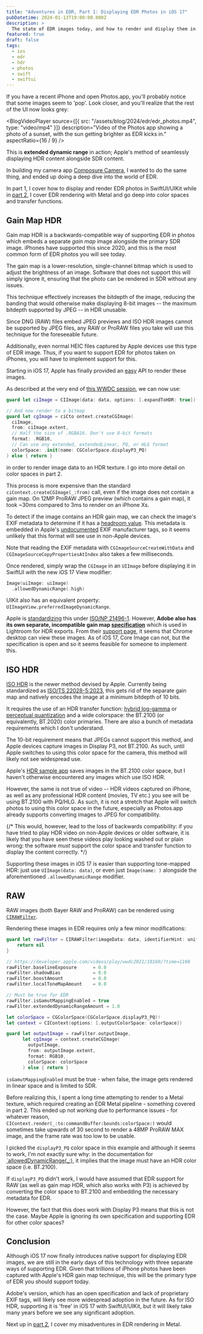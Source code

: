 ```yaml
---
title: "Adventures in EDR, Part 1: Displaying EDR Photos in iOS 17"
pubDatetime: 2024-01-13T19:00:00.000Z
description: >
  The state of EDR images today, and how to render and display them in iOS 17 with SwiftUI.
featured: true
draft: false
tags:
  - ios
  - edr
  - hdr
  - photos
  - swift
  - swiftui
---
```



If you have a recent iPhone and open Photos.app, you'll probably notice that
some images seem to 'pop'.
Look closer, and you'll realize that the rest of the UI now looks grey:

<BlogVideoPlayer
  source={[{ src: "/assets/blog/2024/edr/edr_photos.mp4", type: "video/mp4" }]}
  description="Video of the Photos app showing a photo of a sunset, with the sun getting brighter as EDR kicks in."
  aspectRatio={16 / 9}
/>

This is **extended dynamic range** in action; Apple's method of seamlessly
displaying HDR content alongside SDR content.

In building my camera app [Composure Camera](https://composure.rioogino.com/),
I wanted to do the same thing, and ended up doing a deep dive into the world of EDR.

In part 1, I cover how to display and render EDR photos in SwiftUI/UIKit while in
[part 2](/posts/2024/edr_2_metal), I cover EDR rendering with Metal
and go deep into color spaces and transfer functions.

## Gain Map HDR

Gain map HDR is a backwards-compatible way of supporting EDR in photos which
embeds a separate _gain map_ image alongside the primary SDR image. iPhones have
supported this since 2020, and this is the most common form of EDR photos you will
see today.

The gain map is a lower-resolution, single-channel bitmap which is used to adjust
the brightness of an image. Software that does not support this will simply ignore
it, ensuring that the photo can be rendered in SDR without any issues.

This technique effectively increases the bitdepth of the image, reducing
the banding that would otherwise make displaying 8-bit images -- the maximum
bitdepth supported by JPEG -- in HDR unusable.

Since DNG (RAW) files embed JPEG previews and ISO HDR images cannot be supported
by JPEG files, any RAW or ProRAW files you take will use this technique for the
foreseeable future.

Additionally, even normal HEIC files captured by Apple devices use this type of
EDR image. Thus, if you want to support EDR for photos taken on iPhones, you
will have to implement support for this.

Starting in iOS 17, Apple has finally provided an
[easy](https://gist.github.com/kiding/fa4876ab4ddc797e3f18c71b3c2eeb3a)
API to render these images.

As described at the very end of [this WWDC session](https://developer.apple.com/videos/play/wwdc2023/10181/?time=1080),
we can now use:

```swift
guard let ciImage = CIImage(data: data, options: [.expandToHDR: true]) else { return }

// And now render to a bitmap
guard let cgImage = ciCto ontext.createCGImage(
  ciImage,
  from: ciImage.extent,
  // Half the size of .RGBA16. Don't use 8-bit formats
  format: .RGB10,
  // Can use any extended, extendedLinear, PQ, or HLG format
  colorSpace: .init(name: CGColorSpace.displayP3_PQ)
) else { return }
```

in order to render image data to an HDR texture. I go into more detail on color
spaces in part 2.

This process is more expensive than the standard `ciContext.createCGImage(_:from)`
call, even if the image does not contain a gain map. On 12MP ProRAW JPEG preview
(which contains a gain map), it took ~30ms compared to 3ms to render on an
iPhone Xs.

To detect if the image contains an HDR gain map, we can check the image's
EXIF metadata to determine if it has a
[headroom value](https://developer.apple.com/documentation/appkit/images_and_pdf/applying_apple_hdr_effect_to_your_photos).
This metadata is embedded in Apple's [undocumented](https://github.com/anteo/edit-hdr-gamma)
EXIF manufacturer tags, so it seems unlikely that this format will see use in
non-Apple devices.

Note that reading the EXIF metadata with `CGImageSourceCreateWithData` and
`CGImageSourceCopyPropertiesAtIndex` also takes a few milliseconds.

Once rendered, simply wrap the `CGImage` in an `UIImage` before displaying it
in SwiftUI with the new iOS 17 View modifier:

```swift
Image(uiImage: uiImage)
  .allowedDynamicRange(.high)
```

UIKit also has an equivalent property: `UIImageView.preferredImageDynamicRange`.

Apple is [standardizing](https://developer.apple.com/documentation/appkit/images_and_pdf/applying_apple_hdr_effect_to_your_photos)
this under [ISO/NP 21496-1](https://www.iso.org/standard/86775.html).
However, **Adobe also has its own separate, incompatible gain map
[specification](https://helpx.adobe.com/nz/camera-raw/using/gain-map.html)**
which is used in Lightroom for HDR exports.
From their [support page](https://helpx.adobe.com/nz/lightroom-cc/using/hdr-ios.html),
it seems that Chrome desktop can view these images. As of iOS 17, Core Image can not,
but the specification is open and so it seems feasible for someone to implement this.

## ISO HDR

[ISO HDR](https://developer.apple.com/videos/play/wwdc2023/10181/)
is the newer method devised by Apple. Currently being standardized as
[ISO/TS 22028-5:2023](https://www.iso.org/standard/86775.html), this gets rid
of the separate gain map and natively encodes the image at a minimum bitdepth
of 10 bits.

It requires the use of an HDR transfer function:
[hybrid log-gamma](https://en.wikipedia.org/wiki/Hybrid_log%E2%80%93gamma) or
[perceptual quantization](https://en.wikipedia.org/wiki/Perceptual_quantizer)
and a wide colorspace: the BT.2100 (or equivalently, BT.2020) color primaries.
There are also a bunch of metadata requirements which I don't understand.

The 10-bit requirement means that JPEGs cannot support this method, and Apple
devices capture images in Display P3, not BT.2100. As such, until Apple switches
to using this color space for the camera, this method will likely not see widespread use.

Apple's [HDR sample app](https://developer.apple.com/documentation/uikit/images_and_pdf/supporting_hdr_images_in_your_app)
saves images in the BT.2100 color space, but I haven't otherwise encountered
any images which use ISO HDR.

However, the same is not true of video -- HDR videos captured on iPhone, as well as any
professional HDR content (movies, TV etc.) you see will be using BT.2100 with
PQ/HLG. As such, it is not a stretch that Apple will switch photos to using this
color space in the future, especially as Photos.app already supports
converting images to JPEG for compatibility.

{/*
This would, however, lead to the loss of backwards compatibility: if you have
tried to play HDR video on non-Apple devices or older software, it is likely that
you have seen these videos play looking washed out or plain wrong: the software
*must* support the color space and transfer function to display the content
correctly.
*/}

Supporting these images in iOS 17 is easier than supporting tone-mapped HDR:
just use `UIImage(data: data)`, or even just `Image(name: )` alongside the
aforementioned `.allowedDynamicRange` modifier.

## RAW

RAW images (both Bayer RAW and ProRAW) can be rendered using
[`CIRAWFilter`](https://developer.apple.com/videos/play/wwdc2021/10160/?time=1108).

Rendering these images in EDR requires only a few minor modifications:

```swift
guard let rawFilter = CIRAWFilter(imageData: data, identifierHint: uniformTypeIdentifier) else {
    return nil
}

// https://developer.apple.com/videos/play/wwdc2021/10160/?time=1108
rawFilter.baselineExposure      = 0.0
rawFilter.shadowBias            = 0.0
rawFilter.boostAmount           = 0.0
rawFilter.localToneMapAmount    = 0.0

// Must be true for EDR
rawFilter.isGamutMappingEnabled = true
rawFilter.extendedDynamicRangeAmount = 1.0

let colorSpace = CGColorSpace(CGColorSpace.displayP3_PQ)!
let context = CIContext(options: [.outputColorSpace: colorSpace])

guard let outputImage = rawFilter.outputImage,
      let cgImage = context.createCGImage(
        outputImage,
        from: outputImage.extent,
        format: RGB10,
        colorSpace: colorSpace
      ) else { return }
```

`isGamutMappingEnabled` must be true - when false, the image gets rendered in
linear space and is limited to SDR.

Before realizing this, I spent a long time attempting to render to a Metal texture,
which required creating an EDR Metal pipeline - something covered in part 2.
This ended up not working due to performance issues - for whatever reason,
`CIContext.render(_:to:commandBuffer:bounds:colorSpace:)` would sometimes take
upwards of 30 second to render a 48MP ProRAW MAX image, and the frame rate was too
low to be usable.

I picked the `displayP3_PQ` color space in this example and although it seems to work,
I'm not exactly sure why: in the documentation for
[`allowedDynamicRange(\_:)](<https://developer.apple.com/documentation/swiftui/image/alloweddynamicrange(_:)>),
it implies that the image must have an HDR color space (i.e. BT.2100).

If `displayP3_PQ` didn't work, I would have assumed that EDR support for RAW
(as well as gain map HDR, which also works with P3) is achieved by
converting the color space to BT.2100 and embedding the necessary metadata
for EDR.

However, the fact that this does work with Display P3 means that this is
not the case. Maybe Apple is ignoring its own specification and supporting
EDR for other color spaces?

## Conclusion

Although iOS 17 now finally introduces native support for displaying EDR images,
we are still in the early days of this technology with three separate ways of
supporting EDR. Given that trillions of iPhone photos have been captured with
Apple's HDR gain map technique, this will be the primary type of EDR you should
support today.

Adobe's version, which has an open specification and lack of proprietary EXIF tags,
will likely see more widespread adoption in the future. As for ISO HDR,
supporting it is 'free' in iOS 17 with SwiftUI/UIKit, but it will likely take
many years before we see any significant adoption.

Next up in [part 2](/posts/2024/edr_2_metal), I cover my misadventures in EDR rendering in Metal.

